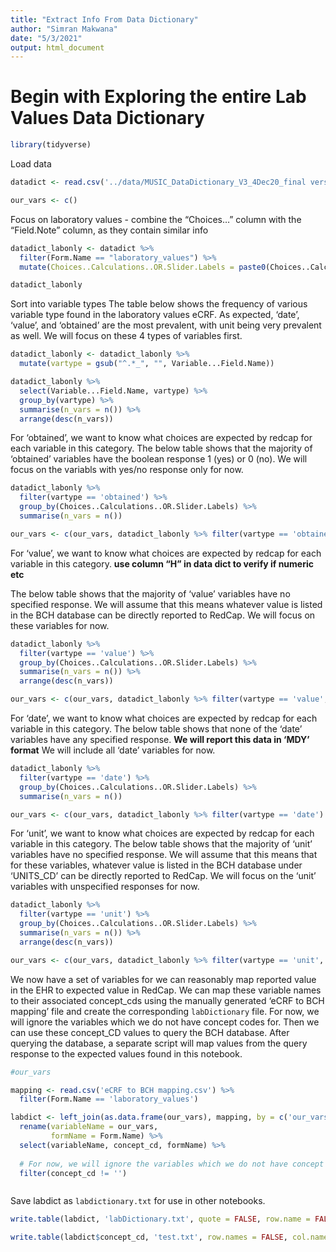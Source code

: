 ```yaml
---
title: "Extract Info From Data Dictionary"
author: "Simran Makwana"
date: "5/3/2021"
output: html_document
---
```


# Begin with Exploring the entire Lab Values Data Dictionary
```r
library(tidyverse)
```

Load data
```r
datadict <- read.csv('../data/MUSIC_DataDictionary_V3_4Dec20_final version_clean_0.csv')

our_vars <- c()
```

Focus on laboratory values
- combine the "Choices..." column with the "Field.Note" column, as they contain similar info
```r
datadict_labonly <- datadict %>% 
  filter(Form.Name == "laboratory_values") %>%
  mutate(Choices..Calculations..OR.Slider.Labels = paste0(Choices..Calculations..OR.Slider.Labels, Field.Note))

datadict_labonly

```

Sort into variable types
The table below shows the frequency of various variable type found in the laboratory values eCRF.
As expected, 'date', 'value', and 'obtained' are the most prevalent, with unit being very prevalent as well. 
We will focus on these 4 types of variables first.
```r

datadict_labonly <- datadict_labonly %>%
  mutate(vartype = gsub("^.*_", "", Variable...Field.Name)) 

datadict_labonly %>%
  select(Variable...Field.Name, vartype) %>%
  group_by(vartype) %>%
  summarise(n_vars = n()) %>%
  arrange(desc(n_vars))


```
For 'obtained', we want to know what choices are expected by redcap for each variable in this category.
The below table shows that the majority of 'obtained' variables have the boolean response 1 (yes) or 0 (no). 
We will focus on the variabls with yes/no response only for now.
```r
datadict_labonly %>%
  filter(vartype == 'obtained') %>%
  group_by(Choices..Calculations..OR.Slider.Labels) %>%
  summarise(n_vars = n())

our_vars <- c(our_vars, datadict_labonly %>% filter(vartype == 'obtained', Choices..Calculations..OR.Slider.Labels == '1, Yes | 0, No') %>% pull(Variable...Field.Name))

```
For 'value', we want to know what choices are expected by redcap for each variable in this category.
**use column "H" in data dict to verify if numeric etc**

The below table shows that the majority of 'value' variables have no specified response. 
We will assume that this means whatever value is listed in the BCH database can be directly reported to RedCap.
We will focus on these variables for now.
```r
datadict_labonly %>%
  filter(vartype == 'value') %>%
  group_by(Choices..Calculations..OR.Slider.Labels) %>%
  summarise(n_vars = n()) %>% 
  arrange(desc(n_vars))

our_vars <- c(our_vars, datadict_labonly %>% filter(vartype == 'value', Choices..Calculations..OR.Slider.Labels == '') %>% pull(Variable...Field.Name))

```

For 'date', we want to know what choices are expected by redcap for each variable in this category.
The below table shows that none of the 'date' variables have any specified response. 
**We will report this data in 'MDY' format**
We will include all 'date' variables for now.
```r
datadict_labonly %>%
  filter(vartype == 'date') %>%
  group_by(Choices..Calculations..OR.Slider.Labels) %>%
  summarise(n_vars = n())

our_vars <- c(our_vars, datadict_labonly %>% filter(vartype == 'date') %>% pull(Variable...Field.Name))

```


For 'unit', we want to know what choices are expected by redcap for each variable in this category.
The below table shows that the majority of 'unit' variables have no specified response. 
We will assume that this means that for these variables, whatever value is listed in the BCH database under 'UNITS_CD' can be directly reported to RedCap.
We will focus on the 'unit' variables with unspecified responses for now.
```r
datadict_labonly %>%
  filter(vartype == 'unit') %>%
  group_by(Choices..Calculations..OR.Slider.Labels) %>%
  summarise(n_vars = n()) %>%
  arrange(desc(n_vars))

our_vars <- c(our_vars, datadict_labonly %>% filter(vartype == 'unit', Choices..Calculations..OR.Slider.Labels == '') %>% pull(Variable...Field.Name))

```

We now have a set of variables for we can reasonably map reported value in the EHR to expected value in RedCap.
We can map these variable names to their associated concept_cds using the manually generated 'eCRF to BCH mapping' file and create the corresponding `labDictionary` file.
For now, we will ignore the variables which we do not have concept codes for.
Then we can use these concept_CD values to query the BCH database.
After querying the database, a separate script will map values from the query response to the expected values found in this notebook.
```r
#our_vars

mapping <- read.csv('eCRF to BCH mapping.csv') %>%
  filter(Form.Name == 'laboratory_values')

labdict <- left_join(as.data.frame(our_vars), mapping, by = c('our_vars' = 'Variable...Field.Name')) %>%
  rename(variableName = our_vars,
         formName = Form.Name) %>%
  select(variableName, concept_cd, formName) %>%
  
  # For now, we will ignore the variables which we do not have concept codes for.
  filter(concept_cd != '')



```

Save labdict as `labdictionary.txt` for use in other notebooks.
```r
write.table(labdict, 'labDictionary.txt', quote = FALSE, row.name = FALSE)

write.table(labdict$concept_cd, 'test.txt', row.names = FALSE, col.names = FALSE, eol = "', '", quote = FALSE)

```








